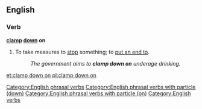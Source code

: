 ==English==

===Verb===
'''[[clamp]] [[down]] on'''

# {{context|transitive|idiomatic}} To take measures to [[stop]] something; to [[put an end to]].
#: '' The government aims to '''clamp down on''' underage drinking.''

[[Category:English phrasal verbs]]
[[Category:English phrasal verbs with particle (down)]]
[[Category:English phrasal verbs with particle (on)]]
[[Category:English verbs]]

[[et:clamp down on]]
[[pl:clamp down on]]